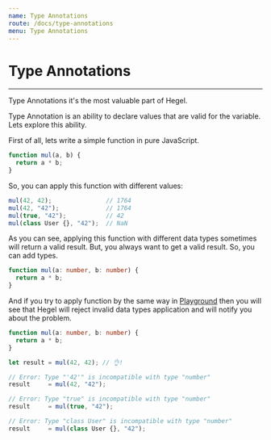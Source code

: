 ```yaml
---
name: Type Annotations
route: /docs/type-annotations
menu: Type Annotations
---
```


# Type Annotations
----------------

Type Annotations it's the most valuable part of Hegel.

Type Annotation is an ability to declare values that are valid for the variable. Lets explore this ability.

First of all, lets write a simple function in pure JavaScript.

```javascript
function mul(a, b) {
  return a * b;
}
```

So, you can apply this function with different values:

```javascript
mul(42, 42);               // 1764
mul(42, "42");             // 1764
mul(true, "42");           // 42
mul(class User {}, "42");  // NaN
```

As you can see, applying this function with different data types sometimes will return a valid result.
But, you always want to get a valid result. So, you can add types.

```typescript
function mul(a: number, b: number) {
  return a * b;
}
```

And if you try to apply function by the same way in [Playground](/try#GYVwdgxgLglg9mABAWxAGwBQEMBciwjIBGApgE4A0iReBx5AlIgN4BQiiZJUIZSWiAFTUA3KwC+rVqkwAWAExUFDERzXqNiAPRbEgXg3AMjsBCKTsQBRMmThk8AFQCeABxKIARAHIFHt4hgBnP0g4ZCcsWCI0VwB3GCgAC0QoZ1c3OlIyN2l0DAUqNwU3FU1NU11La1tERxd3KDIQEl8AoIgQsIioxFiEpJT3dPIsmQx6xvzC4o0yiysbe363CDQsf0CAVX8hv0CYYNDwmEiYuMTk2rTCDOGc5dWNrbIWcQn5IrEgA) then you will see that Hegel will reject invalid data types application and will notify you about the problem.

```typescript
function mul(a: number, b: number) {
  return a * b;
}

let result = mul(42, 42); // 👌!

// Error: Type "'42'" is incompatible with type "number"
result     = mul(42, "42");            

// Error: Type "true" is incompatible with type "number"
result     = mul(true, "42");      

// Error: Type "class User" is incompatible with type "number"
result     = mul(class User {}, "42");
```
